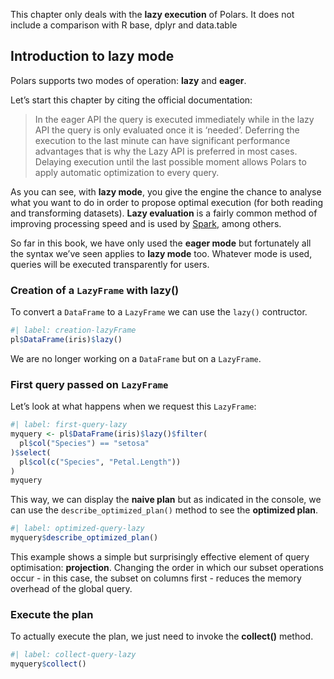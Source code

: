 ::: {.callout-note}
This chapter only deals with the **lazy execution** of Polars. It does not include a comparison with R base, dplyr and data.table
:::

## Introduction to lazy mode

Polars supports two modes of operation: **lazy** and **eager**.

Let's start this chapter by citing the official documentation:

> In the eager API the query is executed immediately while in the lazy API the query is only evaluated once it is 'needed'. Deferring the execution to the last minute can have significant performance advantages that is why the Lazy API is preferred in most cases. Delaying execution until the last possible moment allows Polars to apply automatic optimization to every query.

As you can see, with **lazy mode**, you give the engine the chance to analyse what you want to do in order to propose optimal execution (for both reading and transforming datasets). **Lazy evaluation** is a fairly common method of improving processing speed and is used by [Spark](https://spark.apache.org/docs/latest/index.html), among others.

So far in this book, we have only used the **eager mode** but fortunately all the syntax we've seen applies to **lazy mode** too. Whatever mode is used, queries will be executed transparently for users.

### Creation of a `LazyFrame` with lazy()

To convert a `DataFrame` to a `LazyFrame` we can use the `lazy()` contructor.

```r
#| label: creation-lazyFrame
pl$DataFrame(iris)$lazy()
```
We are no longer working on a `DataFrame` but on a `LazyFrame`.  

### First query passed on `LazyFrame`

Let's look at what happens when we request this `LazyFrame`:

```r
#| label: first-query-lazy
myquery <- pl$DataFrame(iris)$lazy()$filter(
  pl$col("Species") == "setosa"
)$select(
  pl$col(c("Species", "Petal.Length"))
)
myquery
```
This way, we can display the **naive plan** but as indicated in the console, we can use the `describe_optimized_plan()` method to see the **optimized plan**.

```r
#| label: optimized-query-lazy
myquery$describe_optimized_plan()
```

This example shows a simple but surprisingly effective element of query optimisation: **projection**. Changing the order in which our subset operations occur - in this case, the subset on columns first - reduces the memory overhead of the global query.

### Execute the plan

To actually execute the plan, we just need to invoke the **collect()** method. 

```r
#| label: collect-query-lazy
myquery$collect()
```